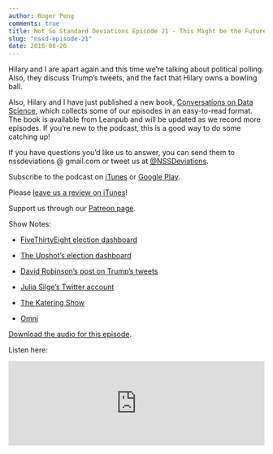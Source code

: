 ```yaml
---
author: Roger Peng
comments: true
title: Not So Standard Deviations Episode 21 - This Might be the Future!
slug: "nssd-episode-21"
date: 2016-08-26
---
```


Hilary and I are apart again and this time we're talking about political polling. Also, they discuss Trump’s tweets, and the fact that Hilary owns a bowling ball.

Also, Hilary and I have just published a new book, [Conversations on Data Science](https://leanpub.com/conversationsondatascience?utm_source=SimplyStats&utm_campaign=NSSD&utm_medium=BlogPost), which collects some of our episodes in an easy-to-read format. The book is available from Leanpub and will be updated as we record more episodes. If you're new to the podcast, this is a good way to do some catching up!

If you have questions you’d like us to answer, you can send them to
nssdeviations @ gmail.com or tweet us at [@NSSDeviations](https://twitter.com/nssdeviations).

Subscribe to the podcast on [iTunes](https://itunes.apple.com/us/podcast/not-so-standard-deviations/id1040614570) or  [Google Play](https://play.google.com/music/listen?u=0#/ps/Izfnbx6tlruojkfrvhjfdj3nmna).

Please [leave us a review on iTunes](https://itunes.apple.com/us/podcast/not-so-standard-deviations/id1040614570)!

Support us through our [Patreon page](https://www.patreon.com/NSSDeviations?ty=h).

Show Notes:

* [FiveThirtyEight election dashboard](http://projects.fivethirtyeight.com/2016-election-forecast/)

* [The Upshot’s election dashboard](http://www.nytimes.com/interactive/2016/upshot/presidential-polls-forecast.html)

* [David Robinson’s post on Trump’s tweets](http://varianceexplained.org/r/trump-tweets/)

* [Julia Silge’s Twitter account](https://twitter.com/juliasilge)

* [The Katering Show](http://thekateringshow.com)

* [Omni](https://www.beomni.com)



[Download the audio for this episode](https://soundcloud.com/nssd-podcast/episode-21-this-might-be-the-future).

Listen here:

<iframe width="100%" height="166" scrolling="no" frameborder="no" src="https://w.soundcloud.com/player/?url=https%3A//api.soundcloud.com/tracks/279922412&amp;color=ff5500&amp;auto_play=false&amp;hide_related=false&amp;show_comments=true&amp;show_user=true&amp;show_reposts=false"></iframe>
